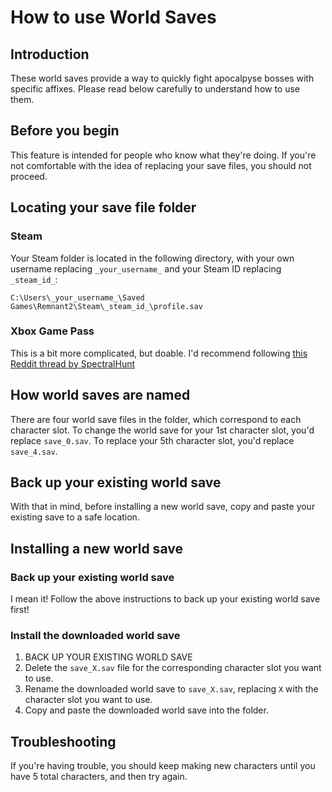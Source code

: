 # How to use World Saves

## Introduction

These world saves provide a way to quickly fight apocalpyse bosses with specific affixes. Please read below carefully to understand how to use them.

## Before you begin

This feature is intended for people who know what they're doing. If you're not comfortable with the idea of replacing your save files, you should not proceed.

## Locating your save file folder

### Steam

Your Steam folder is located in the following directory, with your own username replacing `_your_username_` and your Steam ID replacing `_steam_id_`:

`C:\Users\_your_username_\Saved Games\Remnant2\Steam\_steam_id_\profile.sav`

### Xbox Game Pass

This is a bit more complicated, but doable. I'd recommend following [this Reddit thread by SpectralHunt](https://www.reddit.com/r/remnantgame/comments/187rfdq/transferring_save_files_from_pcsteam_to_xbox/)

## How world saves are named

There are four world save files in the folder, which correspond to each character slot. To change the world save for your 1st character slot, you'd replace `save_0.sav`. To replace your 5th character slot, you'd replace `save_4.sav`.

## Back up your existing world save

With that in mind, before installing a new world save, copy and paste your existing save to a safe location.

## Installing a new world save

### Back up your existing world save

I mean it! Follow the above instructions to back up your existing world save first!

### Install the downloaded world save

1. BACK UP YOUR EXISTING WORLD SAVE
2. Delete the `save_X.sav` file for the corresponding character slot you want to use.
3. Rename the downloaded world save to `save_X.sav`, replacing `X` with the character slot you want to use.
4. Copy and paste the downloaded world save into the folder.

## Troubleshooting

If you're having trouble, you should keep making new characters until you have 5 total characters, and then try again.

